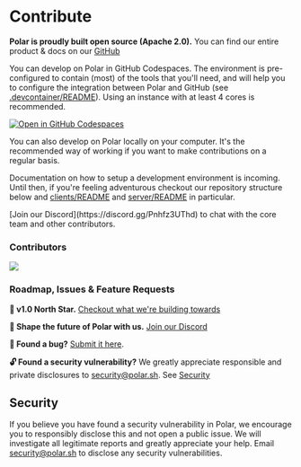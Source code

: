 
# Contribute

**Polar is proudly built open source (Apache 2.0).** You can find our entire product & docs on our [GitHub](https://github.com/polarsource/polar)


You can develop on Polar in GitHub Codespaces. The environment is pre-configured to contain (most) of the tools that you'll need, and will help you to configure the integration between Polar and GitHub (see [.devcontainer/README](https://github.com/polarsource/polar/blob/main/.devcontainer/README.md)). Using an instance with at least 4 cores is recommended.

[![Open in GitHub Codespaces](https://github.com/codespaces/badge.svg)](https://codespaces.new/polarsource/polar)

You can also develop on Polar locally on your computer. It's the recommended
way of working if you want to make contributions on a regular basis.

Documentation on how to setup a development environment is incoming. Until then,
if you're feeling adventurous checkout our repository structure below and
  [clients/README](https://github.com/polarsource/polar/blob/main/clients/README.md) and [server/README](https://github.com/polarsource/polar/blob/main/server/README.md) in particular.

<BrowserCallout type="NOTE">
[Join our Discord](https://discord.gg/Pnhfz3UThd) to chat with the core team and other contributors.
</BrowserCallout>



### Contributors
<a href="https://github.com/polarsource/polar/graphs/contributors">
  <img src="https://contrib.rocks/image?repo=polarsource/polar" />
</a>


### Roadmap, Issues & Feature Requests
**🎯 v1.0 North Star.** [Checkout what we're building towards](https://github.com/polarsource/polar/issues/3242)

**💬 Shape the future of Polar with us.** [Join our Discord](https://discord.gg/Pnhfz3UThd)

**🐛 Found a bug?** [Submit it here](https://github.com/polarsource/polar/issues).

**🔓 Found a security vulnerability?** We greatly appreciate responsible and private disclosures to security@polar.sh. See [Security](/docs#security)


## Security
If you believe you have found a security vulnerability in Polar, we encourage you to responsibly disclose this and not open a public issue. We will investigate all legitimate reports and greatly appreciate your help. Email security@polar.sh to disclose any security vulnerabilities.
